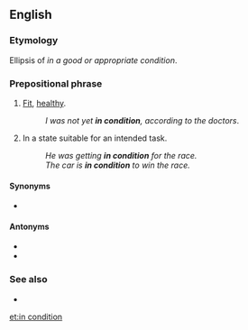 ==English==

===Etymology===
Ellipsis of ''in a good or appropriate condition''.

===Prepositional phrase===
{{head|en|prepositional phrase}}

# {{lb|en|of a person}} [[fit|Fit]], [[healthy]].
#: ''I was not yet '''in condition''', according to the doctors''.
# In a state suitable for an intended task.
#: ''He was getting '''in condition''' for the race.''
#: ''The car is '''in condition''' to win the race.''

====Synonyms====
* {{l|en|fit}}

====Antonyms====
* {{l|en|unfit}}
* {{l|en|out of condition}}

===See also===
* {{l|en|into condition}}
[[et:in condition]]